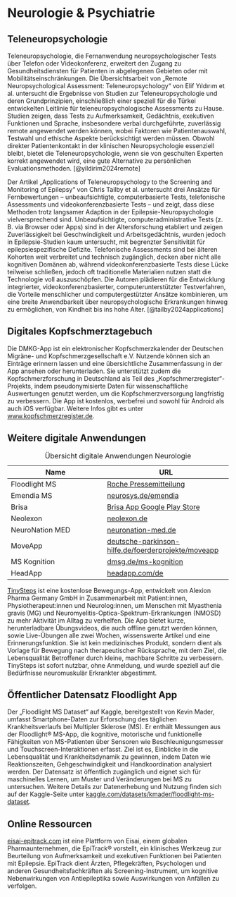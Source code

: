# Neurologie & Psychiatrie

## Teleneuropsychologie

Teleneuropsychologie, die Fernanwendung neuropsychologischer Tests über Telefon oder Videokonferenz, erweitert den Zugang zu Gesundheitsdiensten für Patienten in abgelegenen Gebieten oder mit Mobilitätseinschränkungen. Die Übersichtsarbeit von „Remote Neuropsychological Assessment: Teleneuropsychology“ von Elif Yıldırım et al. untersucht die Ergebnisse von Studien zur Teleneuropsychologie und deren Grundprinzipien, einschließlich einer speziell für die Türkei entwickelten Leitlinie für teleneuropsychologische Assessments zu Hause. Studien zeigen, dass Tests zu Aufmerksamkeit, Gedächtnis, exekutiven Funktionen und Sprache, insbesondere verbal durchgeführte, zuverlässig remote angewendet werden können, wobei Faktoren wie Patientenauswahl, Testwahl und ethische Aspekte berücksichtigt werden müssen. Obwohl direkter Patientenkontakt in der klinischen Neuropsychologie essenziell bleibt, bietet die Teleneuropsychologie, wenn sie von geschulten Experten korrekt angewendet wird, eine gute Alternative zu persönlichen Evaluationsmethoden. [@yildirim2024remote]

Der Artikel „Applications of Teleneuropsychology to the Screening and Monitoring of Epilepsy“ von Chris Tailby et al. untersucht drei Ansätze für Fernbewertungen – unbeaufsichtigte, computerbasierte Tests, telefonische Assessments und videokonferenzbasierte Tests – und zeigt, dass diese Methoden trotz langsamer Adaption in der Epilepsie-Neuropsychologie vielversprechend sind. Unbeaufsichtigte, computeradministrative Tests (z. B. via Browser oder Apps) sind in der Altersforschung etabliert und zeigen Zuverlässigkeit bei Geschwindigkeit und Arbeitsgedächtnis, wurden jedoch in Epilepsie-Studien kaum untersucht, mit begrenzter Sensitivität für epilepsiespezifische Defizite. Telefonische Assessments sind bei älteren Kohorten weit verbreitet und technisch zugänglich, decken aber nicht alle kognitiven Domänen ab, während videokonferenzbasierte Tests diese Lücke teilweise schließen, jedoch oft traditionelle Materialien nutzen statt die Technologie voll auszuschöpfen. Die Autoren plädieren für die Entwicklung integrierter, videokonferenzbasierter, computerunterstützter Testverfahren, die Vorteile menschlicher und computergestützter Ansätze kombinieren, um eine breite Anwendbarkeit über neuropsychologische Erkrankungen hinweg zu ermöglichen, von Kindheit bis ins hohe Alter. [@tailby2024applications]

## Digitales Kopfschmerztagebuch

Die DMKG-App ist ein elektronischer Kopfschmerzkalender der Deutschen Migräne- und Kopfschmerzgesellschaft e.V. Nutzende können sich an Einträge erinnern lassen und eine übersichtliche Zusammenfassung in der App ansehen oder herunterladen. Sie unterstützt zudem die Kopfschmerzforschung in Deutschland als Teil des „Kopfschmerzregister“-Projekts, indem pseudonymisierte Daten für wissenschaftliche Auswertungen genutzt werden, um die Kopfschmerzversorgung langfristig zu verbessern. Die App ist kostenlos, werbefrei und sowohl für Android als auch iOS verfügbar. Weitere Infos gibt es unter [www.kopfschmerzregister.de](https://www.kopfschmerzregister.de).

## Weitere digitale Anwendungen

| Name                    | URL                             |
|-------------------------|---------------------------------|
| Floodlight MS           | [Roche Pressemitteilung](https://www.roche.de/presse/news/software-von-roche-foerdert-individuelles-therapiemanagement-bei-multipler-sklerose)           |
| Emendia MS              | [neurosys.de/emendia](https://neurosys.de/emendia/)           |
| Brisa                   | [Brisa App Google Play Store](https://play.google.com/store/apps/details?id=com.temedica.ms_companion)           |
| Neolexon                | [neolexon.de](https://www.neolexon.de)                 |
| NeuroNation MED         | [neuronation-med.de](https://neuronation-med.de/)          |
| MoveApp                 | [deutsche-parkinson-hilfe.de/foerderprojekte/moveapp](https://www.deutsche-parkinson-hilfe.de/foerderprojekte/moveapp/)                 |
| MS Kognition            | [dmsg.de/ms-kognition](https://www.dmsg.de/ms-kognition/)                 |
| HeadApp                 | [headapp.com/de](https://www.headapp.com/de/startseite/)                 |

: Übersicht digitale Anwendungen Neurologie

[TinySteps](https://alexion.de/tinysteps) ist eine kostenlose Bewegungs-App, entwickelt von Alexion Pharma Germany GmbH in Zusammenarbeit mit Patient:innen, Physiotherapeut:innen und Neurolog:innen, um Menschen mit Myasthenia gravis (MG) und Neuromyelitis-Optica-Spektrum-Erkrankungen (NMOSD) zu mehr Aktivität im Alltag zu verhelfen. Die App bietet kurze, herunterladbare Übungsvideos, die auch offline genutzt werden können, sowie Live-Übungen alle zwei Wochen, wissenswerte Artikel und eine Erinnerungsfunktion. Sie ist kein medizinisches Produkt, sondern dient als Vorlage für Bewegung nach therapeutischer Rücksprache, mit dem Ziel, die Lebensqualität Betroffener durch kleine, machbare Schritte zu verbessern. TinySteps ist sofort nutzbar, ohne Anmeldung, und wurde speziell auf die Bedürfnisse neuromuskulär Erkrankter abgestimmt.

## Öffentlicher Datensatz Floodlight App

Der „Floodlight MS Dataset“ auf Kaggle, bereitgestellt von Kevin Mader, umfasst Smartphone-Daten zur Erforschung des täglichen Krankheitsverlaufs bei Multipler Sklerose (MS). Er enthält Messungen aus der Floodlight® MS-App, die kognitive, motorische und funktionelle Fähigkeiten von MS-Patienten über Sensoren wie Beschleunigungsmesser und Touchscreen-Interaktionen erfasst. Ziel ist es, Einblicke in die Lebensqualität und Krankheitsdynamik zu gewinnen, indem Daten wie Reaktionszeiten, Gehgeschwindigkeit und Handkoordination analysiert werden. Der Datensatz ist öffentlich zugänglich und eignet sich für maschinelles Lernen, um Muster und Veränderungen bei MS zu untersuchen. Weitere Details zur Datenerhebung und Nutzung finden sich auf der Kaggle-Seite unter [kaggle.com/datasets/kmader/floodlight-ms-dataset](https://www.kaggle.com/datasets/kmader/floodlight-ms-dataset).

## Online Ressourcen

[eisai-epitrack.com](https://eisai-epitrack.com/) ist eine Plattform von Eisai, einem globalen Pharmaunternehmen, die EpiTrack® vorstellt, ein klinisches Werkzeug zur Beurteilung von Aufmerksamkeit und exekutiven Funktionen bei Patienten mit Epilepsie. EpiTrack dient Ärzten, Pflegekräften, Psychologen und anderen Gesundheitsfachkräften als Screening-Instrument, um kognitive Nebenwirkungen von Antiepileptika sowie Auswirkungen von Anfällen zu verfolgen.
